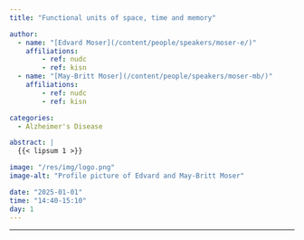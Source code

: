 ```yaml
---
title: "Functional units of space, time and memory"

author:
  - name: "[Edvard Moser](/content/people/speakers/moser-e/)"
    affiliations:
        - ref: nudc
        - ref: kisn
  - name: "[May-Britt Moser](/content/people/speakers/moser-mb/)"
    affiliations:
        - ref: nudc
        - ref: kisn

categories:
  - Alzheimer's Disease

abstract: |
  {{< lipsum 1 >}}

image: "/res/img/logo.png"
image-alt: "Profile picture of Edvard and May-Britt Moser"

date: "2025-01-01"
time: "14:40-15:10"
day: 1
---
```


***

<object data="/res/quarto.pdf" type="application/pdf" width="100%" height="600">
</object>